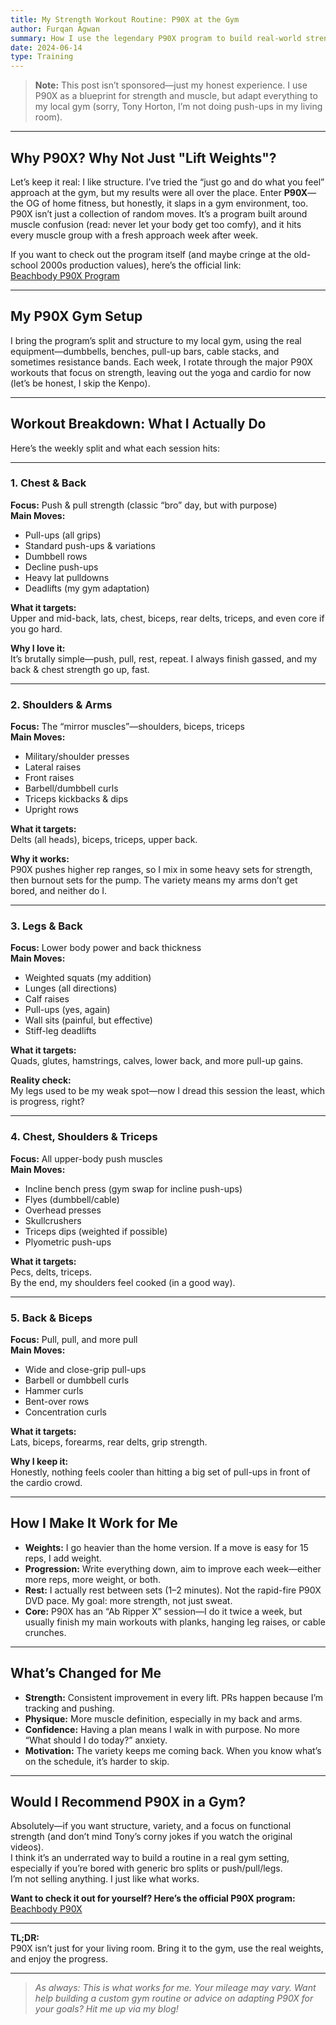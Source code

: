 ```yaml
---
title: My Strength Workout Routine: P90X at the Gym
author: Furqan Agwan
summary: How I use the legendary P90X program to build real-world strength in a regular gym setting—every move, every muscle, every week.
date: 2024-06-14
type: Training
---
```


> **Note:** This post isn’t sponsored—just my honest experience. I use P90X as a blueprint for strength and muscle, but adapt everything to my local gym (sorry, Tony Horton, I’m not doing push-ups in my living room).

---

## Why P90X? Why Not Just "Lift Weights"?

Let’s keep it real: I like structure. I’ve tried the “just go and do what you feel” approach at the gym, but my results were all over the place. Enter **P90X**—the OG of home fitness, but honestly, it slaps in a gym environment, too. P90X isn’t just a collection of random moves. It’s a program built around muscle confusion (read: never let your body get too comfy), and it hits every muscle group with a fresh approach week after week.

If you want to check out the program itself (and maybe cringe at the old-school 2000s production values), here’s the official link:  
[Beachbody P90X Program](https://www.beachbodyondemand.com/programs/p90x/start-here?locale=en_GB)

---

## My P90X Gym Setup

I bring the program’s split and structure to my local gym, using the real equipment—dumbbells, benches, pull-up bars, cable stacks, and sometimes resistance bands. Each week, I rotate through the major P90X workouts that focus on strength, leaving out the yoga and cardio for now (let’s be honest, I skip the Kenpo).

---

## Workout Breakdown: What I Actually Do

Here’s the weekly split and what each session hits:

---

### **1. Chest & Back**

**Focus:** Push & pull strength (classic “bro” day, but with purpose)  
**Main Moves:**  
- Pull-ups (all grips)
- Standard push-ups & variations
- Dumbbell rows
- Decline push-ups
- Heavy lat pulldowns
- Deadlifts (my gym adaptation)

**What it targets:**  
Upper and mid-back, lats, chest, biceps, rear delts, triceps, and even core if you go hard.

**Why I love it:**  
It’s brutally simple—push, pull, rest, repeat. I always finish gassed, and my back & chest strength go up, fast.

---

### **2. Shoulders & Arms**

**Focus:** The “mirror muscles”—shoulders, biceps, triceps  
**Main Moves:**  
- Military/shoulder presses
- Lateral raises
- Front raises
- Barbell/dumbbell curls
- Triceps kickbacks & dips
- Upright rows

**What it targets:**  
Delts (all heads), biceps, triceps, upper back.

**Why it works:**  
P90X pushes higher rep ranges, so I mix in some heavy sets for strength, then burnout sets for the pump. The variety means my arms don’t get bored, and neither do I.

---

### **3. Legs & Back**

**Focus:** Lower body power and back thickness  
**Main Moves:**  
- Weighted squats (my addition)
- Lunges (all directions)
- Calf raises
- Pull-ups (yes, again)
- Wall sits (painful, but effective)
- Stiff-leg deadlifts

**What it targets:**  
Quads, glutes, hamstrings, calves, lower back, and more pull-up gains.

**Reality check:**  
My legs used to be my weak spot—now I dread this session the least, which is progress, right?

---

### **4. Chest, Shoulders & Triceps**

**Focus:** All upper-body push muscles  
**Main Moves:**  
- Incline bench press (gym swap for incline push-ups)
- Flyes (dumbbell/cable)
- Overhead presses
- Skullcrushers
- Triceps dips (weighted if possible)
- Plyometric push-ups

**What it targets:**  
Pecs, delts, triceps.  
By the end, my shoulders feel cooked (in a good way).

---

### **5. Back & Biceps**

**Focus:** Pull, pull, and more pull  
**Main Moves:**  
- Wide and close-grip pull-ups
- Barbell or dumbbell curls
- Hammer curls
- Bent-over rows
- Concentration curls

**What it targets:**  
Lats, biceps, forearms, rear delts, grip strength.

**Why I keep it:**  
Honestly, nothing feels cooler than hitting a big set of pull-ups in front of the cardio crowd.

---

## How I Make It Work for Me

- **Weights:** I go heavier than the home version. If a move is easy for 15 reps, I add weight.
- **Progression:** Write everything down, aim to improve each week—either more reps, more weight, or both.
- **Rest:** I actually rest between sets (1–2 minutes). Not the rapid-fire P90X DVD pace. My goal: more strength, not just sweat.
- **Core:** P90X has an “Ab Ripper X” session—I do it twice a week, but usually finish my main workouts with planks, hanging leg raises, or cable crunches.

---

## What’s Changed for Me

- **Strength:** Consistent improvement in every lift. PRs happen because I’m tracking and pushing.
- **Physique:** More muscle definition, especially in my back and arms.
- **Confidence:** Having a plan means I walk in with purpose. No more “What should I do today?” anxiety.
- **Motivation:** The variety keeps me coming back. When you know what’s on the schedule, it’s harder to skip.

---

## Would I Recommend P90X in a Gym?

Absolutely—if you want structure, variety, and a focus on functional strength (and don’t mind Tony’s corny jokes if you watch the original videos).  
I think it’s an underrated way to build a routine in a real gym setting, especially if you’re bored with generic bro splits or push/pull/legs.  
I’m not selling anything. I just like what works.

**Want to check it out for yourself? Here’s the official P90X program:**  
[Beachbody P90X](https://www.beachbodyondemand.com/programs/p90x/start-here?locale=en_GB)

---

**TL;DR:**  
P90X isn’t just for your living room. Bring it to the gym, use the real weights, and enjoy the progress.

---

> _As always: This is what works for me. Your mileage may vary. Want help building a custom gym routine or advice on adapting P90X for your goals? Hit me up via my blog!_
